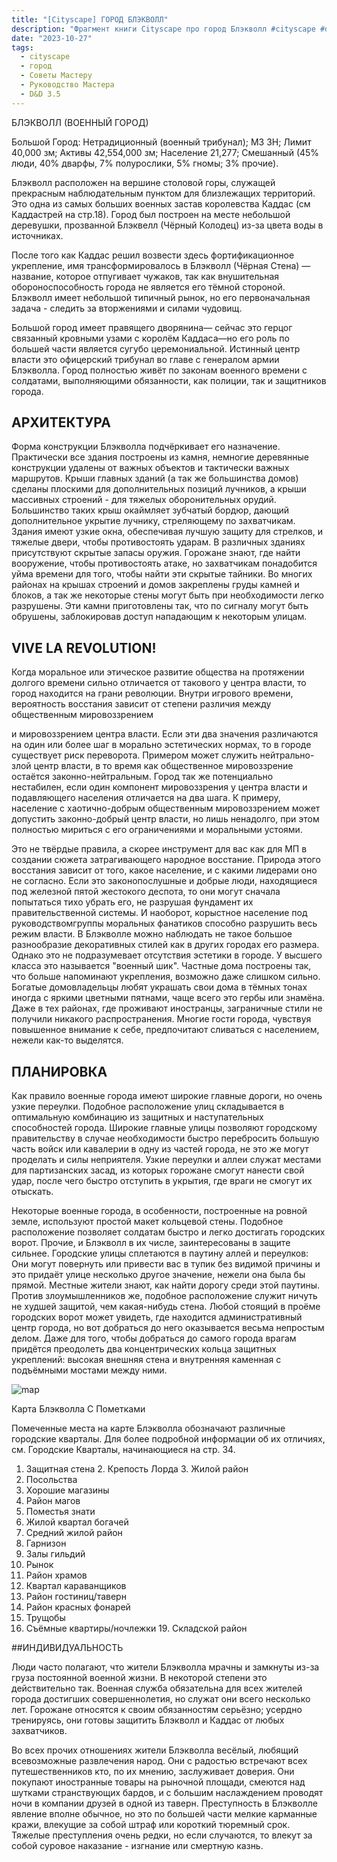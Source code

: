 ```yaml
---
title: "[Cityscape] ГОРОД БЛЭКВОЛЛ"
description: "Фрагмент книги Cityscape про город Блэкволл #cityscape #dnd35 #dnd #town #resource "
date: "2023-10-27"
tags:
  - cityscape
  - город
  - Советы Мастеру
  - Руководство Мастера
  - D&D 3.5
---
```


БЛЭКВОЛЛ (ВОЕННЫЙ ГОРОД)

Большой Город: Нетрадиционный (военный трибунал); МЗ ЗН; Лимит 40,000 зм; Активы 42,554,000 зм; Население 21,277; Смешанный (45% люди, 40% дварфы, 7% полурослики, 5% гномы; 3% прочие).

Блэкволл расположен на вершине столовой горы, служащей прекрасным наблюдательным пунктом для близлежащих территорий. Это одна из самых больших военных застав королевства Каддас (см Каддастрей на стр.18). Город был построен на месте небольшой деревушки, прозванной Блэквелл (Чёрный Колодец) из-за цвета воды в источниках.

После того как Каддас решил возвести здесь фортификационное укрепление, имя трансформировалось в Блэкволл (Чёрная Стена) — название, которое отпугивает чужаков, так как внушительная обороноспособность города не является его тёмной стороной. Блэкволл имеет небольшой типичный рынок, но его первоначальная задача - следить за вторжениями и силами чудовищ.

Большой город имеет правящего дворянина— сейчас это герцог связанный кровными узами с королём Каддаса—но его роль по большей части является сугубо церемониальной. Истинный центр власти это офицерский трибунал во главе с генералом армии Блэкволла. Город полностью живёт по законам военного времени с солдатами, выполняющими обязанности, как полиции, так и защитников города.

## АРХИТЕКТУРА

Форма конструкции Блэкволла подчёркивает его назначение. Практически все здания построены из камня, немногие деревянные конструкции удалены от важных объектов и тактически важных маршрутов. Крыши главных зданий (а так же большинства домов) сделаны плоскими для дополнительных позиций лучников, а крыши массивных строений - для тяжелых оборонительных орудий. Большинство таких крыш окаймляет зубчатый бордюр, дающий дополнительное укрытие лучнику, стреляющему по захватчикам. Здания имеют узкие окна, обеспечивая лучшую защиту для стрелков, и тяжелые двери, чтобы противостоять ударам. В различных зданиях присутствуют скрытые запасы оружия. Горожане знают, где найти вооружение, чтобы противостоять атаке, но захватчикам понадобится уйма времени для того, чтобы найти эти скрытые тайники. Во многих районах на крышах строений и домов закреплены груды камней и блоков, а так же некоторые стены могут быть при необходимости легко разрушены. Эти камни приготовлены так, что по сигналу могут быть обрушены, заблокировав доступ нападающим к некоторым улицам.

## VIVE LA REVOLUTION!

Когда моральное или этическое развитие общества на протяжении долгого времени сильно отличается от такового у центра власти, то город находится на грани революции. Внутри игрового времени, вероятность восстания зависит от степени различия между общественным мировоззрением

и мировоззрением центра власти. Если эти два значения различаются на один или более шаг в морально эстетических нормах, то в городе существует риск переворота. Примером может служить нейтрально-злой центр власти, в то время как общественное мировоззрение остаётся законно-нейтральным. Город так же потенциально нестабилен, если один компонент мировоззрения у центра власти и подавляющего населения отличается на два шага. К примеру, население с хаотично-добрым общественным мировоззрением может допустить законно-добрый центр власти, но лишь ненадолго, при этом полностью мириться с его ограничениями и моральными устоями.

Это не твёрдые правила, а скорее инструмент для вас как для МП в создании сюжета затрагивающего народное восстание. Природа этого восстания зависит от того, какое население, и с какими лидерами оно не согласно. Если это законопослушные и добрые люди, находящиеся под железной пятой жестокого деспота, то они могут сначала попытаться тихо убрать его, не разрушая фундамент их правительственной системы. И наоборот, корыстное население под руководствомгруппы моральных фанатиков способно разрушить весь режим власти. В Блэкволле можно наблюдать не такое большое разнообразие декоративных стилей как в других городах его размера. Однако это не подразумевает отсутствия эстетики в городе. У высшего класса это называется "военный шик". Частные дома построены так, что больше напоминают укрепления, возможно даже слишком сильно. Богатые домовладельцы любят украшать свои дома в тёмных тонах иногда с яркими цветными пятнами, чаще всего это гербы или знамёна. Даже в тех районах, где проживают иностранцы, заграничные стили не получили никакого распространения. Многие гости города, чувствуя повышенное внимание к себе, предпочитают сливаться с населением, нежели как-то выделятся.

## ПЛАНИРОВКА

Как правило военные города имеют широкие главные дороги, но очень узкие переулки. Подобное расположение улиц складывается в оптимальную комбинацию из защитных и наступательных способностей города. Широкие главные улицы позволяют городскому правительству в случае необходимости быстро перебросить большую часть войск или кавалерии в одну из частей города, не это же могут проделать и силы неприятеля. Узкие переулки и аллеи служат местами для партизанских засад, из которых горожане смогут нанести свой удар, после чего быстро отступить в укрытия, где враги не смогут их отыскать.

Некоторые военные города, в особенности, построенные на ровной земле, используют простой макет кольцевой стены. Подобное расположение позволяет солдатам быстро и легко достигать городских ворот. Прочие, и Блэкволл в их числе, заинтересованы в защите сильнее. Городские улицы сплетаются в паутину аллей и переулков: Они могут повернуть или привести вас в тупик без видимой причины и это придаёт улице несколько другое значение, нежели она была бы прямой. Местные жители знают, как найти дорогу среди этой паутины. Против злоумышленников же, подобное расположение служит ничуть не худшей защитой, чем какая-нибудь стена. Любой стоящий в проёме городских ворот может увидеть, где находится административный центр города, но вот добраться до него оказывается весьма непростым делом. Даже для того, чтобы добраться до самого города врагам придётся преодолеть два концентрических кольца защитных укреплений: высокая внешняя стена и внутренняя каменная с подъёмными мостами между ними.

![map](/images/cityscape-blackwall.webp)

Карта Блэкволла С Пометками

Помеченные места на карте Блэкволла обозначают различные городские кварталы. Для более подробной информации об их отличиях, см. Городские Кварталы, начинающиеся на стр. 34.

1. Защитная стена 2. Крепость Лорда 3. Жилой район
2. Посольства
3. Хорошие магазины
4. Район магов
5. Поместья знати
6. Жилой квартал богачей
7. Средний жилой район
8. Гарнизон
9. Залы гильдий
10. Рынок
11. Район храмов
12. Квартал караванщиков
13. Район гостиниц/таверн
14. Район красных фонарей
15. Трущобы
16. Съёмные квартиры/ночлежки 19. Складской район

##ИНДИВИДУАЛЬНОСТЬ

Люди часто полагают, что жители Блэкволла мрачны и замкнуты из-за груза постоянной военной жизни. В некоторой степени это действительно так. Военная служба обязательна для всех жителей города достигших совершеннолетия, но служат они всего несколько лет. Горожане относятся к своим обязанностям серьёзно; усердно тренируясь, они готовы защитить Блэкволл и Каддас от любых захватчиков.

Во всех прочих отношениях жители Блэкволла весёлый, любящий всевозможные развлечения народ. Они с радостью встречают всех путешественников кто, по их мнению, заслуживает доверия. Они покупают иностранные товары на рыночной площади, смеются над шутками странствующих бардов, и с большим наслаждением проводят ночи в компании друзей в одной из таверн. Преступность в Блэкволле явление вполне обычное, но это по большей части мелкие карманные кражи, влекущие за собой штраф или короткий тюремный срок. Тяжелые преступления очень редки, но если случаются, то влекут за собой суровое наказание - изгнание или смертную казнь.

